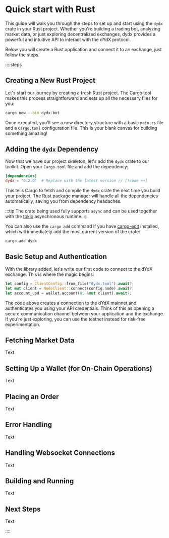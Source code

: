 # Quick start with Rust

This guide will walk you through the steps to set up and start using the `dydx` crate in your Rust project. Whether you're building a trading bot, analyzing market data, or just exploring decentralized exchanges, dydx provides a powerful and intuitive API to interact with the dYdX protocol.

Below you will create a Rust application and connect it to an exchange, just follow the steps.

::::steps


## Creating a New Rust Project

Let's start our journey by creating a fresh Rust project. The Cargo tool makes this process straightforward and sets up all the necessary files for you:

```bash [cargo]
cargo new --bin dydx-bot
```

Once executed, you'll see a new directory structure with a basic `main.rs` file and a `Cargo.toml` configuration file. This is your blank canvas for building something amazing!

## Adding the `dydx` Dependency

Now that we have our project skeleton, let's add the `dydx` crate to our toolkit. Open your `Cargo.toml` file and add the dependency:

```toml [Cargo.toml]
[dependencies]
dydx = "0.2.0"  # Replace with the latest version // [!code ++]
```

This tells Cargo to fetch and compile the `dydx` crate the next time you build your project. The Rust package manager will handle all the dependencies automatically, saving you from dependency headaches.

:::tip
The crate being used fully supports `async` and can be used together with the [tokio](https://tokio.rs) asynchronous runtime.
:::

You can also use the `cargo add` command if you have [cargo-edit](https://github.com/killercup/cargo-edit) installed, which will immediately add the most current version of the crate:

```bash [cargo]
cargo add dydx
```

## Basic Setup and Authentication

With the library added, let's write our first code to connect to the dYdX exchange. This is where the magic begins:

```rust [main.rs]
let config = ClientConfig::from_file("dydx.toml").await?;
let mut client = NodeClient::connect(config.node).await?;
let account_upd = wallet.account(0, &mut client).await?;
```

The code above creates a connection to the dYdX mainnet and authenticates you using your API credentials. Think of this as opening a secure communication channel between your application and the exchange. If you're just exploring, you can use the testnet instead for risk-free experimentation.

## Fetching Market Data

Text

## Setting Up a Wallet (for On-Chain Operations)

Text

## Placing an Order

Text

## Error Handling

Text

## Handling Websocket Connections

Text

## Building and Running

Text

## Next Steps

Text

::::
